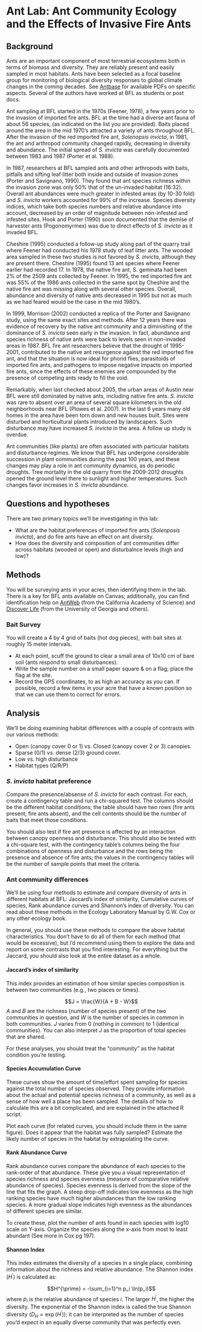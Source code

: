 # Ant Lab: Ant Community Ecology and the Effects of Invasive Fire Ants {#Lab_ants}

## Background

Ants are an important component of most terrestrial ecosystems both in terms of biomass and diversity.  They are reliably present and easily sampled in most habitats.  Ants have been selected as a focal baseline group for monitoring of biological diversity responses to global climate changes in the coming decades. See [Antbase](http://antbase.org/databases/publications_files/publications_20330.htm) for available PDFs on specific aspects.   Several of the authors have worked at BFL as students or post docs.

Ant sampling at BFL started in the 1970s (Feener, 1978), a few years prior to the invasion of imported fire ants.  BFL at the time had a diverse ant fauna of about 56 species, (as indicated on the list you are provided).  Baits placed around the area in the mid 1970’s attracted a variety of ants throughout BFL.  After the invasion of the red imported fire ant, *Solenopsis invicta*, in 1981, the ant and arthropod community changed rapidly, decreasing in diversity and abundance.  The initial spread of *S. invicta* was carefully documented between 1983 and 1987 (Porter et al. 1988).   

In 1987, researchers at BFL sampled ants and other arthropods with baits, pitfalls and sifting leaf litter both inside and outside of invasion zones (Porter and Savignano, 1990).  They found that ant species richness within the invasion zone was only 50% that of the un-invaded habitat (16:32).  Overall ant abundances were much greater in infested areas (by 10-30 fold) and *S. invicta* workers accounted for 99% of the increase.  Species diversity indices, which take both species numbers and relative abundance into account, decreased by an order of magnitude between non-infested and infested sites.  Hook and Porter (1990) soon documented that the demise of harvester ants (Pogonomyrmex) was due to direct effects of *S. invicta* as it invaded BFL.

Cheshire (1995) conducted a follow-up study along part of the quarry trail where Feener had conducted his 1978 study of leaf litter ants.  The wooded area sampled in these two studies is not favored by *S. invicta*, although they are present there.  Cheshire (1995) found 13 ant species where Feener earlier had recorded 17.  In 1978, the native fire ant, S. geminata had been 2% of the 2509 ants collected by Feener.  In 1995, the red imported fire ant was 55% of the 1986 ants collected in the same spot by Cheshire and the native fire ant was missing along with several other species.  Overall, abundance and diversity of native ants decreased in 1995 but not as much as we had feared would be the case in the mid 1980’s.

In 1999, Morrison (2002) conducted a replica of the Porter and Savignano study, using the same exact sites and methods.  After 12 years there was evidence of recovery by the native ant community and a diminishing of the dominance of *S. invicta* seen early in the invasion.  In fact, abundance and species richness of native ants were back to levels seen in non-invaded areas in 1987.  BFL fire ant researchers believe that the drought of 1995-2001, contributed to the native ant resurgence against the red imported fire ant, and that the situation is now ideal for phorid flies, parasitoids of imported fire ants, and pathogens to impose negative impacts on imported fire ants, since the effects of these enemies are compounded by the presence of competing ants ready to fill the void.

Remarkably, when last checked about 2005, the urban areas of Austin near BFL were still dominated by native ants, including native fire ants.  *S. invicta* was rare to absent over an area of several square kilometers in the old neighborhoods near BFL (Plowes et al. 2007).  In the last 6 years many old homes in the area have been torn down and new houses built. Sites were disturbed and horticultural plants introduced by landscapers. Such disturbance may have increased *S. invicta* in the area. A follow up study is overdue.

Ant communities (like plants) are often associated with particular habitats and disturbance regimes. We know that BFL has undergone considerable succession in plant communities during the past 100 years, and these changes may play a role in ant community dynamics, as do periodic droughts.  Tree mortality in the old quarry from the 2009-2012 droughts opened the ground level there to sunlight and higher temperatures.  Such changes favor increases in *S. invicta* abundance. 

## Questions and hypotheses

There are two primary topics we'll be investigating in this lab:

- What are the habitat preferences of imported fire ants (*Solenposis invicta*), and do fire ants have an effect on ant diversity.
- How does the diversity and composition of ant communities differ across habitats (wooded or open) and disturbalnce levels (high and low)?


## Methods

You will be surveying ants in your acres, then identifying them in the lab. There is a key for BFL ants available on Canvas; additionally, you can find identification help on [AntWeb](https://www.antweb.org/) (from the California Academy of Science) and [Discover Life](https://www.discoverlife.org/) (from the University of Georgia and others).

### Bait Survey

You will create a 4 by 4 grid of baits (hot dog pieces), with bait sites at roughly 15 meter intervals.

  - At each point, scuff the ground to clear a small area of 10x10 cm of bare soil (ants respond to small disturbances).
  - Write the sample number on a small paper square & on a flag; place the flag at the site.
  - Record the GPS coordinates, to as high an accuracy as you can. If possible, record a few items in your acre that have a known position so that we can use them to correct for errors.
  
## Analysis

We'll be doing examining habitat differences with a couple of contrasts with our various methods:

- Open (canopy cover 0 or 1) vs. Closed (canopy cover 2 or 3) canopies.
- Sparse (0/1) vs. dense (2/3) ground cover.
- Low vs. high disturbance
- Habitat types (Q/R/P)

### *S. invicta* habitat preference

Compare the presence/absense of *S. invicta* for each contrast.
For each, create a contingency table and run a chi-squared test.
The columns should be the different habitat conditions; the table should have two rows (fire ants present, fire ants absent), and the cell contents should be the number of baits that meet those conditions.

You should also test if fire ant presence is affected by an interaction between canopy openness and disturbance.  This should also be tested with a chi-square test, with the contingency table's columns being the four combinations of openness and disturbance and the rows being the presence and absence of fire ants; the values in the contingency tables will be the number of sample points that meet the criteria. 

### Ant community differences

We'll be using four methods to estimate and compare diversity of ants in different habitats at BFL: Jaccard’s index of similarity, Cumulative curves of species, Rank abundance curves and Shannon’s index of diversity. You can read about these methods in the Ecology Laboratory Manual by G.W. Cox or any other ecology book.

In general, you should use these methods to compare the above habitat characteristics.  You don't have to do all of them for each method (that would be excessive), but I'd recommend using them to explore the data and report on some contrasts that you find interesting. For everything but the Jaccard, you should also look at the entire dataset as a whole.

#### Jaccard's index of similarity

This index provides an estimation of how similar species composition is between two communities (e.g., two places or times).

$$J = \frac{W}{A + B - W}$$
$A$ and $B$ are the richness (number of species present) of the two communities in question, and $W$ is the number of species in common in both communities.  $J$ varies from 0 (nothing in common) to 1 (identical communities).
You can also interpret $J$ as the proportion of total species that are shared.

For these analyses, you should treat the "community" as the habitat condition you're testing.

#### Species Accumulation Curve

These curves show the amount of time/effort spent sampling for species against the total number of species observed. They provide information about the actual and potential species richness of a community, as well as a sense of how well a place has been sampled.  The details of how to calculate this are a bit complicated, and are explained in the attached R script.

Plot each curve (for related curves, you should include them in the same figure).  Does it appear that the habitat was fully sampled?  Estimate the likely number of species in the habitat by extrapolating the curve.  

#### Rank Abundance Curve

Rank abundance curves compare the abundance of each species to the rank-order of that abundance. These give you a visual representation of species richness and species evenness (measure of comparative relative abundance of species). Species evenness is derived from the slope of the line that fits the graph. A steep drop-off indicates low evenness as the high ranking species have much higher abundances than the low ranking species. A more gradual slope indicates high evenness as the abundances of different species are similar. 

To create these, plot the number of ants found in each species with log10 scale on Y-axis. Organize the species along the x-axis from most to least abundant (See more in Cox pg 197).

#### Shannon Index

This index estimates the diversity of a species in a single place, combining information about the richness and relative abundance.  The Shannon index $(H^\prime)$ is calculated as:

$$H^{\prime} = -\sum_{i=1}^n p_i \ln(p_i)$$
where $p_i$ is the relative abundance of species $i$.  The larger $H^{\prime}$, the higher the diversity. 
The exponential of the Shannon index is called the true Shannon diversity $(D_H = \exp(H^\prime))$; it can be interpreted as the number of species you'd expect in an equally diverse community that was perfectly even.  

